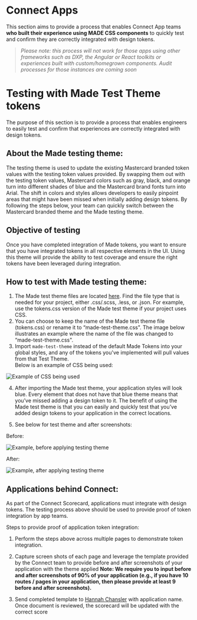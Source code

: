
<Meta title="Design Tokens/Connect Apps" parameters={{}} />

# Connect Apps

This section aims to provide a process that enables Connect App teams **who built their experience using MADE CSS components** to quickly test and confirm they are correctly integrated with design tokens.
> *Please note: this process will not work for those apps using other frameworks such as DXP, the Angular or React toolkits or experiences built with custom/homegrown components. 
Audit processes for those instances are coming soon*
 
# Testing with Made Test Theme tokens

The purpose of this section is to provide a process that enables engineers to easily test and confirm that experiences are correctly integrated with design tokens. 
 
## About the Made testing theme:

The testing theme is used to update the existing Mastercard branded token values with the testing token values provided. 
By swapping them out with the testing token values, Mastercard colors such as gray, black, and orange turn into different shades of blue and the Mastercard brand fonts turn into Arial. 
The shift in colors and styles allows developers to easily pinpoint areas that might have been missed when initially adding design tokens. 
By following the steps below, your team can quickly switch between the Mastercard branded theme and the Made testing theme.  

## Objective of testing

Once you have completed integration of Made tokens, you want to ensure that you have integrated tokens in all respective elements in the UI. 
Using this theme will provide the ability to test coverage and ensure the right tokens have been leveraged during integration.  


## How to test with Made testing theme: 

1. The Made test theme files are located [here](https://github.com/Mastercard/made/tree/main/assets/partnerbank-test-theme). Find the file type that is needed for your project, either .css/.scss, .less, or .json. 
    For example, use the tokens.css version of the Made test theme if your project uses CSS. 
2. You can choose to keep the name of the Made test theme file (tokens.css) or rename it to “made-test-theme.css". 
    The image below illustrates an example where the name of the file was changed to “made-test-theme.css".  
3. Import `made-test-theme` instead of the default Made Tokens into your global styles, and any of the tokens you've implemented will pull values from that Test Theme.  
Below is an example of CSS being used:

<img src={testTheme01} alt="Example of CSS being used" class="sb-vs-code-gif" />

4. After importing the Made test theme, your application styles will look blue. 
Every element that does not have that blue theme means that you’ve missed adding a design token to it. 
The benefit of using the Made test theme is that you can easily and quickly test that you’ve added design tokens to your application in the correct locations.

5. See below for test theme and after screenshots: 

Before: 

<img src={testTheme02} alt="Example, before applying testing theme" class="sb-vs-code-gif" />

After:

<img src={testTheme03} alt="Example, after applying testing theme" class="sb-vs-code-gif" />

## Applications behind Connect:

As part of the Connect Scorecard, applications must integrate with design tokens. The testing process above should be used to provide proof of token integration by app teams. 

 
Steps to provide proof of application token integration: 

1. Perform the steps above across multiple pages to demonstrate token integration.  

2. Capture screen shots of each page and leverage the template provided by the Connect team to provide before and after screenshots of your application with the theme applied 
__Note: We require you to input before and after screenshots of 90% of your application (e.g., if you have 10 routes / pages in your application, then please provide at least 9 before and after screenshots).__

3. Send completed template to [Hannah Chansler](mailto:hannah.chansler@mastercard.com?subject=Design%20token%20integration%20proof) with application name. Once document is reviewed, the scorecard will be updated with the correct score 